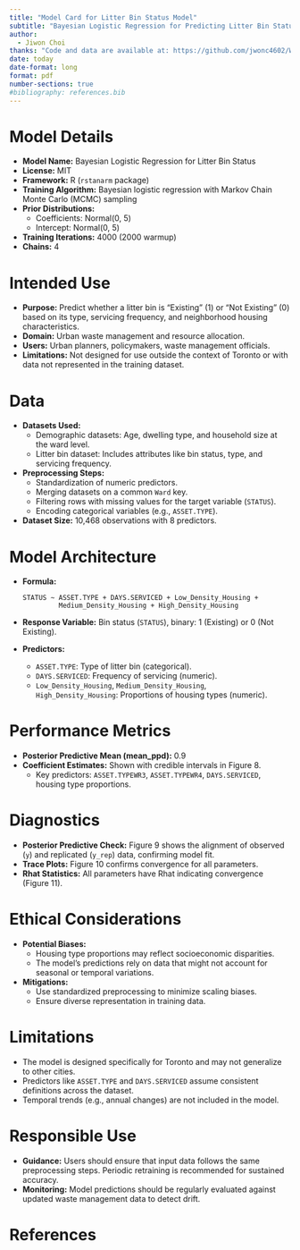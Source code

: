 ```yaml
---
title: "Model Card for Litter Bin Status Model"
subtitle: "Bayesian Logistic Regression for Predicting Litter Bin Status"
author: 
  - Jiwon Choi
thanks: "Code and data are available at: https://github.com/jwonc4602/Waste-and-Recycling-in-Toronto."
date: today
date-format: long
format: pdf
number-sections: true
#bibliography: references.bib
---
```


# **Model Details**
- **Model Name:** Bayesian Logistic Regression for Litter Bin Status
- **License:** MIT
- **Framework:** R (`rstanarm` package)
- **Training Algorithm:** Bayesian logistic regression with Markov Chain Monte Carlo (MCMC) sampling
- **Prior Distributions:**
  - Coefficients: Normal(0, 5)
  - Intercept: Normal(0, 5)
- **Training Iterations:** 4000 (2000 warmup)
- **Chains:** 4


# **Intended Use**
- **Purpose:** Predict whether a litter bin is "Existing" (1) or "Not Existing" (0) based on its type, servicing frequency, and neighborhood housing characteristics.
- **Domain:** Urban waste management and resource allocation.
- **Users:** Urban planners, policymakers, waste management officials.
- **Limitations:** Not designed for use outside the context of Toronto or with data not represented in the training dataset.

# **Data**
- **Datasets Used:**
  - Demographic datasets: Age, dwelling type, and household size at the ward level.
  - Litter bin dataset: Includes attributes like bin status, type, and servicing frequency.
- **Preprocessing Steps:**
  - Standardization of numeric predictors.
  - Merging datasets on a common `Ward` key.
  - Filtering rows with missing values for the target variable (`STATUS`).
  - Encoding categorical variables (e.g., `ASSET.TYPE`).
- **Dataset Size:** 10,468 observations with 8 predictors.

# **Model Architecture**
- **Formula:**
  ```
  STATUS ~ ASSET.TYPE + DAYS.SERVICED + Low_Density_Housing + 
           Medium_Density_Housing + High_Density_Housing
  ```
- **Response Variable:** Bin status (`STATUS`), binary: 1 (Existing) or 0 (Not Existing).
- **Predictors:**
  - `ASSET.TYPE`: Type of litter bin (categorical).
  - `DAYS.SERVICED`: Frequency of servicing (numeric).
  - `Low_Density_Housing`, `Medium_Density_Housing`, `High_Density_Housing`: Proportions of housing types (numeric).

# **Performance Metrics**
- **Posterior Predictive Mean (mean_ppd):** 0.9
- **Coefficient Estimates:** Shown with credible intervals in Figure 8.
  - Key predictors: `ASSET.TYPEWR3`, `ASSET.TYPEWR4`, `DAYS.SERVICED`, housing type proportions.


# **Diagnostics**
- **Posterior Predictive Check:** Figure 9 shows the alignment of observed (`y`) and replicated (`y_rep`) data, confirming model fit.
- **Trace Plots:** Figure 10 confirms convergence for all parameters.
- **Rhat Statistics:** All parameters have Rhat indicating convergence (Figure 11).

# **Ethical Considerations**
- **Potential Biases:**
  - Housing type proportions may reflect socioeconomic disparities.
  - The model's predictions rely on data that might not account for seasonal or temporal variations.
- **Mitigations:**
  - Use standardized preprocessing to minimize scaling biases.
  - Ensure diverse representation in training data.

# **Limitations**
- The model is designed specifically for Toronto and may not generalize to other cities.
- Predictors like `ASSET.TYPE` and `DAYS.SERVICED` assume consistent definitions across the dataset.
- Temporal trends (e.g., annual changes) are not included in the model.


# **Responsible Use**
- **Guidance:** Users should ensure that input data follows the same preprocessing steps. Periodic retraining is recommended for sustained accuracy.
- **Monitoring:** Model predictions should be regularly evaluated against updated waste management data to detect drift.


\newpage

# References
